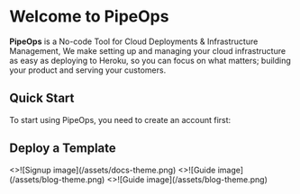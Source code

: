 # Welcome to PipeOps

**PipeOps** is a No-code Tool for Cloud Deployments & Infrastructure Management, We make setting up and managing your cloud infrastructure as easy as deploying to Heroku, so you can focus on what matters; building your product and serving your customers.

## Quick Start


To start using PipeOps, you need to create an account first:

<Cards num={2}>
  <Card
    image
    arrow
    title="Guide"
    href="/guide">
  </Card>
  <Card
    image
    arrow
    title="Deploy your first project"
    href="https://console.pipeops.io/auth/signup">
  </Card>
</Cards>

## Deploy a Template

<Cards num={3}>
  <Card
    image
    arrow
    title="Django"
    href="https://www.gitsecure.dev/">
    <>![Signup image](/assets/docs-theme.png)</>
  </Card>
  <Card
    image
    arrow
    title="FastAPI"
    href="/docs/guide">
    <>![Guide image](/assets/blog-theme.png)</>
  </Card>
  <Card
    image
    arrow
    title="Flask"
    href="/docs/guide">
    <>![Guide image](/assets/blog-theme.png)</>
  </Card>
</Cards>

